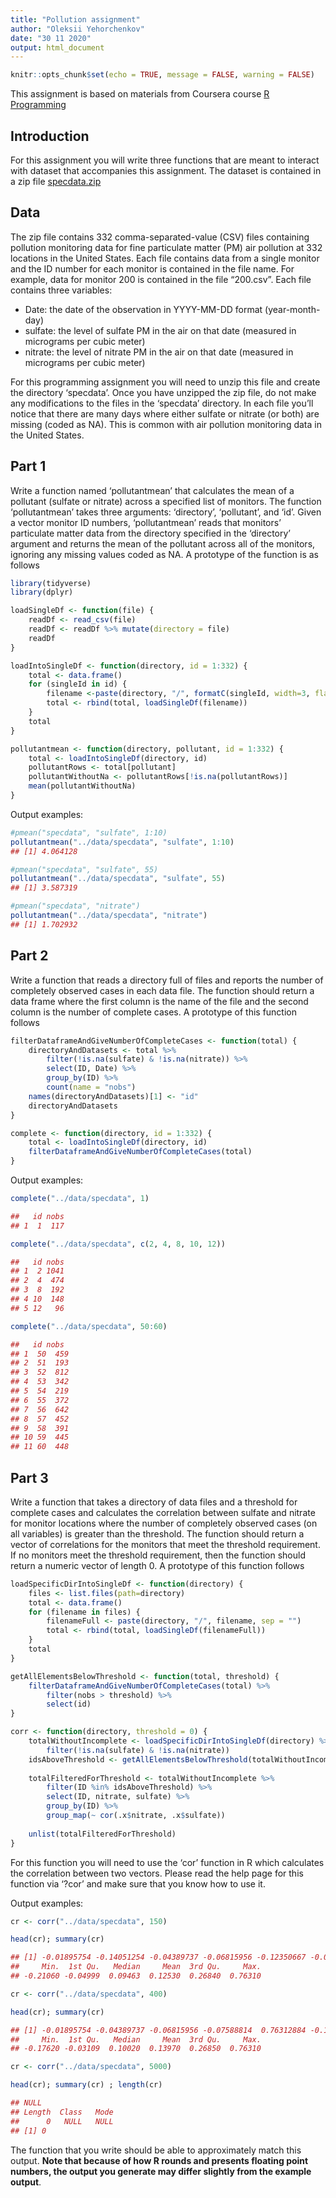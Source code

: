 ```yaml
---
title: "Pollution assignment"
author: "Oleksii Yehorchenkov"
date: "30 11 2020"
output: html_document
---
```


```r
knitr::opts_chunk$set(echo = TRUE, message = FALSE, warning = FALSE)
```

This assignment is based on materials from Coursera course [R Programming](https://www.coursera.org/learn/r-programming/home/welcome)

## Introduction

For this assignment you will write three functions that are meant to interact with dataset that accompanies this assignment. The dataset is contained in a zip file [specdata.zip](https://www.dropbox.com/s/i9wi47oyhfb7qlh/rprog_data_specdata.zip?dl=0)

## Data

The zip file contains 332 comma-separated-value (CSV) files containing pollution monitoring data for fine particulate matter (PM) air pollution at 332 locations in the United States. Each file contains data from a single monitor and the ID number for each monitor is contained in the file name. For example, data for monitor 200 is contained in the file "200.csv". Each file contains three variables:

- Date: the date of the observation in YYYY-MM-DD format (year-month-day)
- sulfate: the level of sulfate PM in the air on that date (measured in micrograms per cubic meter)
- nitrate: the level of nitrate PM in the air on that date (measured in micrograms per cubic meter)

For this programming assignment you will need to unzip this file and create the directory 'specdata'. Once you have unzipped the zip file, do not make any modifications to the files in the 'specdata' directory. In each file you'll notice that there are many days where either sulfate or nitrate (or both) are missing (coded as NA). This is common with air pollution monitoring data in the United States.

## Part 1

Write a function named 'pollutantmean' that calculates the mean of a pollutant (sulfate or nitrate) across a specified list of monitors. The function 'pollutantmean' takes three arguments: 'directory', 'pollutant', and 'id'. Given a vector monitor ID numbers, 'pollutantmean' reads that monitors' particulate matter data from the directory specified in the 'directory' argument and returns the mean of the pollutant across all of the monitors, ignoring any missing values coded as NA. A prototype of the function is as follows

```r
library(tidyverse)
library(dplyr)

loadSingleDf <- function(file) {
    readDf <- read_csv(file)
    readDf <- readDf %>% mutate(directory = file)
    readDf
}

loadIntoSingleDf <- function(directory, id = 1:332) {
    total <- data.frame()
    for (singleId in id) {
        filename <-paste(directory, "/", formatC(singleId, width=3, flag="0"), ".csv", sep = "")
        total <- rbind(total, loadSingleDf(filename))
    }
    total
}

pollutantmean <- function(directory, pollutant, id = 1:332) {
    total <- loadIntoSingleDf(directory, id)
    pollutantRows <- total[pollutant]
    pollutantWithoutNa <- pollutantRows[!is.na(pollutantRows)]
    mean(pollutantWithoutNa)
}
```

Output examples:
```r
#pmean("specdata", "sulfate", 1:10)
pollutantmean("../data/specdata", "sulfate", 1:10)
## [1] 4.064128
```

```r
#pmean("specdata", "sulfate", 55)
pollutantmean("../data/specdata", "sulfate", 55)
## [1] 3.587319
```

```r
#pmean("specdata", "nitrate")
pollutantmean("../data/specdata", "nitrate")
## [1] 1.702932
```

## Part 2

Write a function that reads a directory full of files and reports the number of completely observed cases in each data file. The function should return a data frame where the first column is the name of the file and the second column is the number of complete cases. A prototype of this function follows

```r
filterDataframeAndGiveNumberOfCompleteCases <- function(total) {
    directoryAndDatasets <- total %>%
        filter(!is.na(sulfate) & !is.na(nitrate)) %>%
        select(ID, Date) %>%
        group_by(ID) %>%
        count(name = "nobs")
    names(directoryAndDatasets)[1] <- "id"
    directoryAndDatasets
}

complete <- function(directory, id = 1:332) {
    total <- loadIntoSingleDf(directory, id)
    filterDataframeAndGiveNumberOfCompleteCases(total)
}
```

Output examples:
```r
complete("../data/specdata", 1)

##   id nobs
## 1  1  117
```

```r
complete("../data/specdata", c(2, 4, 8, 10, 12))

##   id nobs
## 1  2 1041
## 2  4  474
## 3  8  192
## 4 10  148
## 5 12   96
```

```r
complete("../data/specdata", 50:60)

##   id nobs
## 1  50  459
## 2  51  193
## 3  52  812
## 4  53  342
## 5  54  219
## 6  55  372
## 7  56  642
## 8  57  452
## 9  58  391
## 10 59  445
## 11 60  448
```

## Part 3

Write a function that takes a directory of data files and a threshold for complete cases and calculates the correlation between sulfate and nitrate for monitor locations where the number of completely observed cases (on all variables) is greater than the threshold. The function should return a vector of correlations for the monitors that meet the threshold requirement. If no monitors meet the threshold requirement, then the function should return a numeric vector of length 0. A prototype of this function follows

```r
loadSpecificDirIntoSingleDf <- function(directory) {
    files <- list.files(path=directory)
    total <- data.frame()
    for (filename in files) {
        filenameFull <- paste(directory, "/", filename, sep = "")
        total <- rbind(total, loadSingleDf(filenameFull))
    }
    total
}

getAllElementsBelowThreshold <- function(total, threshold) {
    filterDataframeAndGiveNumberOfCompleteCases(total) %>%
        filter(nobs > threshold) %>%
        select(id)
}

corr <- function(directory, threshold = 0) {
    totalWithoutIncomplete <- loadSpecificDirIntoSingleDf(directory) %>%
        filter(!is.na(sulfate) & !is.na(nitrate))
    idsAboveThreshold <- getAllElementsBelowThreshold(totalWithoutIncomplete, threshold)$id
    
    totalFilteredForThreshold <- totalWithoutIncomplete %>%
        filter(ID %in% idsAboveThreshold) %>%
        select(ID, nitrate, sulfate) %>%
        group_by(ID) %>%
        group_map(~ cor(.x$nitrate, .x$sulfate))
    
    unlist(totalFilteredForThreshold)
}
```

For this function you will need to use the 'cor' function in R which calculates the correlation between two vectors. Please read the help page for this function via '?cor' and make sure that you know how to use it.

Output examples:

```r
cr <- corr("../data/specdata", 150)

head(cr); summary(cr)

## [1] -0.01895754 -0.14051254 -0.04389737 -0.06815956 -0.12350667 -0.07588814
##     Min.  1st Qu.   Median     Mean  3rd Qu.     Max. 
## -0.21060 -0.04999  0.09463  0.12530  0.26840  0.76310
```

```r
cr <- corr("../data/specdata", 400)

head(cr); summary(cr)

## [1] -0.01895754 -0.04389737 -0.06815956 -0.07588814  0.76312884 -0.15782860
##     Min.  1st Qu.   Median     Mean  3rd Qu.     Max. 
## -0.17620 -0.03109  0.10020  0.13970  0.26850  0.76310
```

```r
cr <- corr("../data/specdata", 5000)

head(cr); summary(cr) ; length(cr)

## NULL
## Length  Class   Mode 
##      0   NULL   NULL
## [1] 0
```


The function that you write should be able to approximately match this output. **Note that because of how R rounds and presents floating point numbers, the output you generate may differ slightly from the example output**. 
